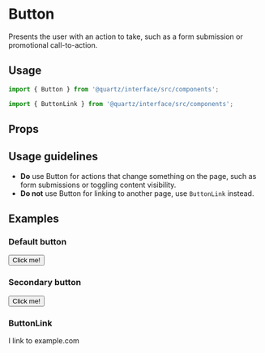 
<Meta title="Button" component={Button} />

# Button

Presents the user with an action to take, such as a form submission or promotional call-to-action.

## Usage

```js
import { Button } from '@quartz/interface/src/components';
```

```js
import { ButtonLink } from '@quartz/interface/src/components';
```

## Props

<Props of={Button} />

## Usage guidelines

- **Do** use Button for actions that change something on the page, such as form submissions or toggling content visibility.
- **Do not** use Button for linking to another page, use `ButtonLink` instead.

## Examples

### Default button

<Preview>
  <Story name="Default">
    <Button>Click me!</Button>
  </Story>
</Preview>

### Secondary button

<Preview>
  <Story name="Secondary">
    <Button variant="secondary">Click me!</Button>
  </Story>
</Preview>

### ButtonLink

<Preview>
  <Story name="ButtonLink">
    <ButtonLink to="https://example.com">I link to example.com</ButtonLink>
  </Story>
</Preview>

